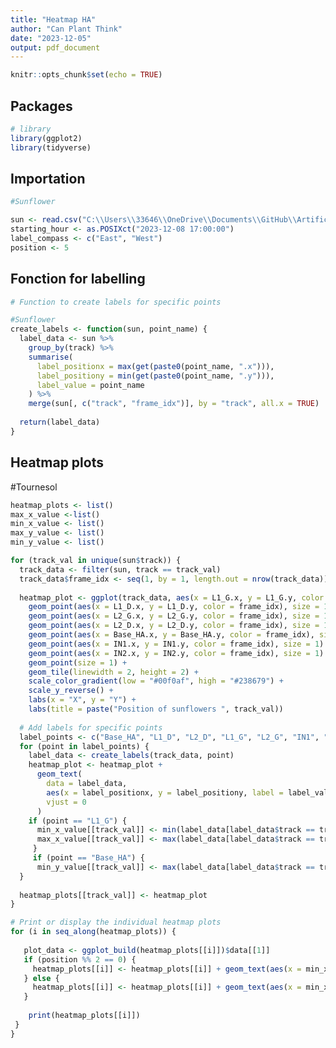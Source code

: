 ```yaml
---
title: "Heatmap HA"
author: "Can Plant Think"
date: "2023-12-05"
output: pdf_document
---
```


```r
knitr::opts_chunk$set(echo = TRUE)
```


## Packages

```r
# library
library(ggplot2)
library(tidyverse)

```

## Importation

```r

#Sunflower

sun <- read.csv("C:\\Users\\33646\\OneDrive\\Documents\\GitHub\\Artificial intelligence\\Can_Plants_Think-\\Sunflower\\HA_S2_P5.csv", header = TRUE, sep = ",")
starting_hour <- as.POSIXct("2023-12-08 17:00:00")
label_compass <- c("East", "West")
position <- 5

```

## Fonction for labelling


```r

# Function to create labels for specific points

#Sunflower
create_labels <- function(sun, point_name) {
  label_data <- sun %>% 
    group_by(track) %>% 
    summarise(
      label_positionx = max(get(paste0(point_name, ".x"))),
      label_positiony = min(get(paste0(point_name, ".y"))),
      label_value = point_name
    ) %>%
    merge(sun[, c("track", "frame_idx")], by = "track", all.x = TRUE)
  
  return(label_data)
}
```


## Heatmap plots
#Tournesol

```r
heatmap_plots <- list()
max_x_value <-list()
min_x_value <- list()
max_y_value <- list()
min_y_value <- list()

for (track_val in unique(sun$track)) {
  track_data <- filter(sun, track == track_val)
  track_data$frame_idx <- seq(1, by = 1, length.out = nrow(track_data)) 
  
  heatmap_plot <- ggplot(track_data, aes(x = L1_G.x, y = L1_G.y, color = frame_idx)) +
    geom_point(aes(x = L1_D.x, y = L1_D.y, color = frame_idx), size = 1) +
    geom_point(aes(x = L2_G.x, y = L2_G.y, color = frame_idx), size = 1) +
    geom_point(aes(x = L2_D.x, y = L2_D.y, color = frame_idx), size = 1) +
    geom_point(aes(x = Base_HA.x, y = Base_HA.y, color = frame_idx), size = 1) +
    geom_point(aes(x = IN1.x, y = IN1.y, color = frame_idx), size = 1) +
    geom_point(aes(x = IN2.x, y = IN2.y, color = frame_idx), size = 1) +
    geom_point(size = 1) +
    geom_tile(linewidth = 2, height = 2) +
    scale_color_gradient(low = "#00f0af", high = "#238679") +
    scale_y_reverse() +
    labs(x = "X", y = "Y") +
    labs(title = paste("Position of sunflowers ", track_val))
  
  # Add labels for specific points
  label_points <- c("Base_HA", "L1_D", "L2_D", "L1_G", "L2_G", "IN1", "IN2")
  for (point in label_points) {
    label_data <- create_labels(track_data, point)
    heatmap_plot <- heatmap_plot +
      geom_text(
        data = label_data,
        aes(x = label_positionx, y = label_positiony, label = label_value),
        vjust = 0
      )
    if (point == "L1_G") {
      min_x_value[[track_val]] <- min(label_data[label_data$track == track_val, "label_positionx"], na.rm = TRUE) - 5
      max_x_value[[track_val]] <- max(label_data[label_data$track == track_val, "label_positionx"], na.rm = TRUE) + 300
     }
     if (point == "Base_HA") {
      min_y_value[[track_val]] <- max(label_data[label_data$track == track_val, "label_positiony"], na.rm = TRUE) + 50
  }
  
  heatmap_plots[[track_val]] <- heatmap_plot
}

# Print or display the individual heatmap plots
for (i in seq_along(heatmap_plots)) {
  
   plot_data <- ggplot_build(heatmap_plots[[i]])$data[[1]]
   if (position %% 2 == 0) {
     heatmap_plots[[i]] <- heatmap_plots[[i]] + geom_text(aes(x = min_x_value[[track_val]], y = min_y_value[[track_val]], label = label_compass[[1]]),vjust=0) + geom_text(aes(x = max_x_value[[track_val]], y = min_y_value[[track_val]], label = label_compass[[2]]),vjust=0)
   } else {
     heatmap_plots[[i]] <- heatmap_plots[[i]] + geom_text(aes(x = min_x_value[[track_val]], y = min_y_value[[track_val]], label = label_compass[[2]]), vjust=0) + geom_text(aes(x = max_x_value[[track_val]], y = min_y_value[[track_val]], label = label_compass[[1]]), vjust = 0)
   }
   
    print(heatmap_plots[[i]])
 }
}
```

